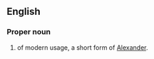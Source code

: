 ==English==

===Proper noun===
{{en-proper noun}}

# {{given name|male}} of modern usage, a short form of [[Alexander]].